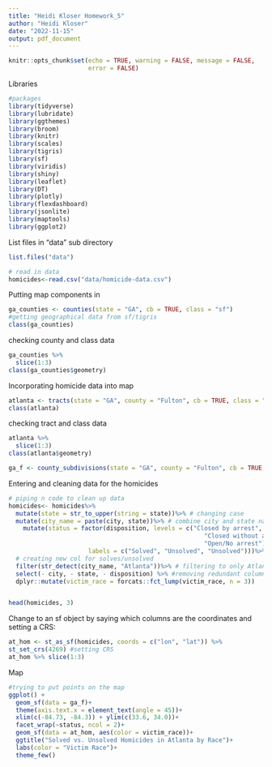 ```yaml
---
title: "Heidi Kloser Homework_5"
author: "Heidi Kloser"
date: "2022-11-15"
output: pdf_document
---
```


```r
knitr::opts_chunk$set(echo = TRUE, warning = FALSE, message = FALSE, 
                      error = FALSE)
```


Libraries
```r
#packages
library(tidyverse)
library(lubridate)
library(ggthemes)
library(broom)
library(knitr)
library(scales)
library(tigris)
library(sf)
library(viridis)
library(shiny)
library(leaflet)
library(DT)
library(plotly)
library(flexdashboard)
library(jsonlite)
library(maptools)
library(ggplot2)
```

List files in "data" sub directory
```r
list.files("data")
```

```r
# read in data
homicides<-read.csv("data/homicide-data.csv")
```

Putting map components in 
```r
ga_counties <- counties(state = "GA", cb = TRUE, class = "sf")
#getting geographical data from sf/tigris
class(ga_counties)
```

checking county and class data
```r
ga_counties %>% 
  slice(1:3)
class(ga_counties$geometry)
```

Incorporating homicide data into map
```r
atlanta <- tracts(state = "GA", county = "Fulton", cb = TRUE, class = "sf")
class(atlanta)
```

checking tract and class data
```r
atlanta %>% 
  slice(1:3)
class(atlanta$geometry)

ga_f <- county_subdivisions(state = "GA", county = "Fulton", cb = TRUE, class = "sf")
```
Entering and cleaning data for the homicides
```r
# piping n code to clean up data
homicides<- homicides%>%
  mutate(state = str_to_upper(string = state))%>% # changing case
  mutate(city_name = paste(city, state))%>% # combine city and state name to one col
    mutate(status = factor(disposition, levels = c("Closed by arrest", 
                                                      "Closed without arrest", 
                                                      "Open/No arrest"), 
                      labels = c("Solved", "Unsolved", "Unsolved")))%>% 
  # creating new col for solves/unsolved
  filter(str_detect(city_name, "Atlanta"))%>% # filtering to only Atlanta
  select(- city, - state, - disposition) %>% #removing redundant columns
  dplyr::mutate(victim_race = forcats::fct_lump(victim_race, n = 3))


head(homicides, 3)
```

Change to an sf object by saying which columns are the coordinates and setting a CRS:
```r
at_hom <- st_as_sf(homicides, coords = c("lon", "lat")) %>%
st_set_crs(4269) #setting CRS
at_hom %>% slice(1:3)
```
Map
```r
#trying to put points on the map
ggplot() + 
  geom_sf(data = ga_f)+ 
  theme(axis.text.x = element_text(angle = 45))+
  xlim(c(-84.73, -84.3)) + ylim(c(33.6, 34.0))+
  facet_wrap(~status, ncol = 2)+
  geom_sf(data = at_hom, aes(color = victim_race))+
  ggtitle("Solved vs. Unsolved Homicides in Atlanta by Race")+
  labs(color = "Victim Race")+
  theme_few()
```